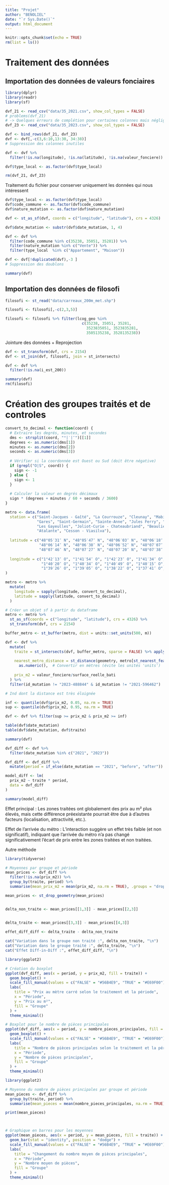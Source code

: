 ```yaml
---
title: "Projet"
author: "BENOLIEL"
date: "`r Sys.Date()`"
output: html_document
---
```


```r
knitr::opts_chunk$set(echo = TRUE)
rm(list = ls())
```

# Traitement des données

## Importation des données de valeurs fonciaires

```r
library(dplyr)
library(readr)
library(sf)

dvf_21 <- read_csv("data/35_2021.csv", show_col_types = FALSE)
# problems(dvf_21)
# -> Quelques erreurs de complétion pour certaines colonnes mais négligeables
dvf_23 <- read_csv("data/35_2023.csv", show_col_types = FALSE)

dvf <- bind_rows(dvf_21, dvf_23)
dvf <- dvf[,-c(3,6:10,13:30, 34:38)]
# Suppression des colonnes inutiles

dvf <- dvf %>%
  filter(!is.na(longitude), !is.na(latitude), !is.na(valeur_fonciere))

dvf$type_local <- as.factor(dvf$type_local)

rm(dvf_21, dvf_23)
```

Traitement du fichier pour conserver uniquement les données qui nous intéressent

```r
dvf$type_local <- as.factor(dvf$type_local)
dvf$code_commune <- as.factor(dvf$code_commune)
dvf$nature_mutation <- as.factor(dvf$nature_mutation)

dvf <- st_as_sf(dvf, coords = c("longitude", "latitude"), crs = 4326) 

dvf$date_mutation <- substr(dvf$date_mutation, 1, 4)

dvf <- dvf %>% 
  filter(code_commune %in% c(35238, 35051, 35281)) %>% 
  filter(nature_mutation %in% c("Vente")) %>% 
  filter(type_local  %in% c("Appartement", "Maison"))

dvf <- dvf[!duplicated(dvf),-3 ]
# Suppression des doublons

summary(dvf)
```

## Importation des données de filosofi

```r
filosofi <- st_read("data/carreaux_200m_met.shp")

filosofi <- filosofi[,-c(2,3,5)]

filosofi <- filosofi %>% filter(lcog_geo %in% 
                                  c(35238, 35051, 35281,
                                    3523835051, 3523835281,
                                    3505135238, 3528135238))
```

Jointure des données + Reprojection

```r
dvf <- st_transform(dvf, crs = 2154)
dvf <- st_join(dvf, filosofi, join = st_intersects)

dvf <- dvf %>%
  filter(!is.na(i_est_200))

summary(dvf)
rm(filosofi)
```

# Création des groupes traités et de controles

```r
convert_to_decimal <- function(coord) {
  # Extraire les degrés, minutes, et secondes
  dms <- strsplit(coord, "°|′|″")[[1]]
  degrees <- as.numeric(dms[1])
  minutes <- as.numeric(dms[2])
  seconds <- as.numeric(dms[3])
  
  # Vérifier si la coordonnée est Ouest ou Sud (doit être négative)
  if (grepl("O|S", coord)) {
    sign <- -1
  } else {
    sign <- 1
  }
  
  # Calculer la valeur en degrés décimaux
  sign * (degrees + minutes / 60 + seconds / 3600)
}

metro <- data.frame(
  station = c("Saint-Jacques - Gaîté", "La Courrouze", "Cleunay", "Mabilais", "Colombier",
              "Gares", "Saint-Germain", "Sainte-Anne", "Jules Ferry", "Gros-Chêne", 
              "Les Gayeulles", "Joliot-Curie - Chateaubriand", "Beaulieu - Université",
              "Atalante", "Cesson - Viasilva"),
  
  latitude = c("48°05′31″ N", "48°05′47″ N", "48°06′03″ N", "48°06′18″ N", "48°06′21″ N",
               "48°06′14″ N", "48°06′38″ N", "48°06′52″ N", "48°07′07″ N", "48°07′30″ N",
               "48°07′46″ N", "48°07′27″ N", "48°07′20″ N", "48°07′38″ N", "48°07′54″ N"),
  
  longitude = c("1°42′13″ O", "1°41′54″ O", "1°42′23″ O", "1°41′34″ O", "1°40′55″ O",
                "1°40′20″ O", "1°40′34″ O", "1°40′49″ O", "1°40′15″ O", "1°39′52″ O",
                "1°39′26″ O", "1°39′05″ O", "1°38′22″ O", "1°37′41″ O", "1°37′12″ O")
)

metro <- metro %>%
  mutate(
    longitude = sapply(longitude, convert_to_decimal),
    latitude = sapply(latitude, convert_to_decimal)
  )

# Créer un objet sf à partir du dataframe
metro <- metro %>%
  st_as_sf(coords = c("longitude", "latitude"), crs = 4326) %>% 
  st_transform(dvf, crs = 2154)

buffer_metro <- st_buffer(metro, dist = units::set_units(500, m))

dvf <- dvf %>%
  mutate(
    traite = st_intersects(dvf, buffer_metro, sparse = FALSE) %>% apply(1, any),
    
    nearest_metro_distance = st_distance(geometry, metro[st_nearest_feature(geometry, metro), ], by_element = TRUE) %>%
      as.numeric(),  # Convertir en mètres (évite les unités 'units')
    
    prix_m2 = valeur_fonciere/surface_reelle_bati
  ) %>% 
  filter(id_mutation != "2023-488844" & id_mutation != "2021-596462")

# Ind dont la distance est très éloignée

inf <- quantile(dvf$prix_m2, 0.05, na.rm = TRUE)
sup <- quantile(dvf$prix_m2, 0.95, na.rm = TRUE)

dvf <- dvf %>% filter(sup >= prix_m2 & prix_m2 >= inf)

table(dvf$date_mutation)
table(dvf$date_mutation, dvf$traite)

summary(dvf)
```

```r
dvf_diff <- dvf %>%
  filter(date_mutation %in% c("2021", "2023"))

dvf_diff <- dvf_diff %>%
  mutate(period = if_else(date_mutation == "2021", "before", "after"))

model_diff <- lm(
  prix_m2 ~ traite * period,
  data = dvf_diff
)

summary(model_diff)
```

Effet principal : Les zones traitées ont globalement des prix au m² plus élevés, mais cette différence préexistante pourrait être due à d'autres facteurs (localisation, attractivité, etc.).

Effet de l'arrivée du métro : L'interaction suggère un effet très faible (et non significatif), indiquant que l'arrivée du métro n'a pas changé significativement l'écart de prix entre les zones traitées et non traitées.








Autre méthode




```r

library(tidyverse)

# Moyennes par groupe et période
mean_prices <- dvf_diff %>%
  filter(!is.na(prix_m2)) %>%
  group_by(traite, period) %>%
  summarise(mean_prix_m2 = mean(prix_m2, na.rm = TRUE), .groups = "drop")

mean_prices <- st_drop_geometry(mean_prices)


delta_non_traite <- mean_prices[[1,3]] - mean_prices[[2,3]]


delta_traite <- mean_prices[[3,3]] - mean_prices[[4,3]]
  
effet_diff_diff <- delta_traite - delta_non_traite

cat("Variation dans le groupe non traité :", delta_non_traite, "\n")
cat("Variation dans le groupe traité :", delta_traite, "\n")
cat("Effet Diff-in-Diff :", effet_diff_diff, "\n")

```



```r
library(ggplot2)

# Création du boxplot
ggplot(dvf_diff, aes(x = period, y = prix_m2, fill = traite)) +
  geom_boxplot() +
  scale_fill_manual(values = c("FALSE" = "#56B4E9", "TRUE" = "#E69F00"), labels = c("Non traité", "Traité")) +
  labs(
    title = "Prix au mètre carré selon le traitement et la période",
    x = "Période",
    y = "Prix au m²",
    fill = "Groupe"
  ) +
  theme_minimal()

```



```r
# Boxplot pour le nombre de pièces principales
ggplot(dvf_diff, aes(x = period, y = nombre_pieces_principales, fill = traite)) +
  geom_boxplot() +
  scale_fill_manual(values = c("FALSE" = "#56B4E9", "TRUE" = "#E69F00"), labels = c("Non traité", "Traité")) +
  labs(
    title = "Nombre de pièces principales selon le traitement et la période",
    x = "Période",
    y = "Nombre de pièces principales",
    fill = "Groupe"
  ) +
  theme_minimal()

```

```r
library(ggplot2)

# Moyenne du nombre de pièces principales par groupe et période
mean_pieces <- dvf_diff %>%
  group_by(traite, period) %>%
  summarise(mean_pieces = mean(nombre_pieces_principales, na.rm = TRUE))

print(mean_pieces)



# Graphique en barres pour les moyennes
ggplot(mean_pieces, aes(x = period, y = mean_pieces, fill = traite)) +
  geom_bar(stat = "identity", position = "dodge") +
  scale_fill_manual(values = c("FALSE" = "#56B4E9", "TRUE" = "#E69F00"), labels = c("Non traité", "Traité")) +
  labs(
    title = "Changement du nombre moyen de pièces principales",
    x = "Période",
    y = "Nombre moyen de pièces",
    fill = "Groupe"
  ) +
  theme_minimal()

```

